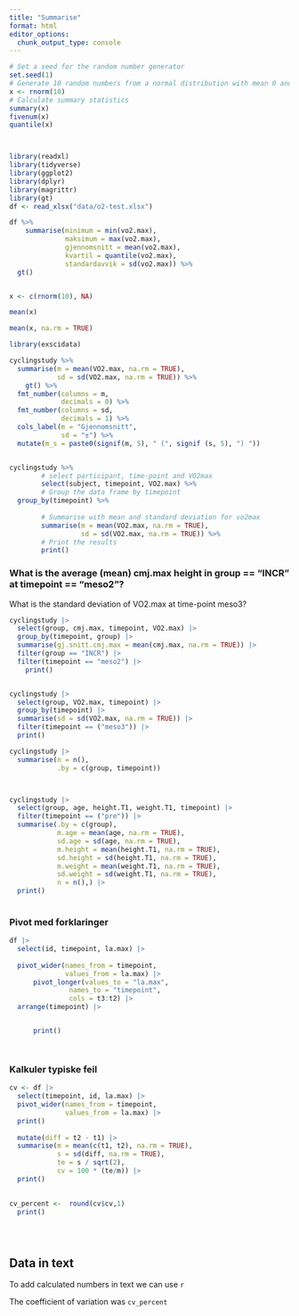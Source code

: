 ```yaml
---
title: "Summarise"
format: html
editor_options: 
  chunk_output_type: console
---
```




```r

# Set a seed for the random number generator
set.seed(1)
# Generate 10 random numbers from a normal distribution with mean 0 and SD 1
x <- rnorm(10)
# Calculate summary statistics
summary(x)
fivenum(x)
quantile(x)




```



```r

library(readxl)
library(tidyverse)
library(ggplot2)
library(dplyr)
library(magrittr)
library(gt)
df <- read_xlsx("data/o2-test.xlsx")

df %>% 
    summarise(minimum = min(vo2.max),
              maksimum = max(vo2.max),
              gjennomsnitt = mean(vo2.max),
              kvartil = quantile(vo2.max),
              standardavvik = sd(vo2.max)) %>% 
  gt()



```




```r


x <- c(rnorm(10), NA) 

mean(x)

mean(x, na.rm = TRUE)

```



```r



library(exscidata)

cyclingstudy %>% 
  summarise(m = mean(VO2.max, na.rm = TRUE),
            sd = sd(VO2.max, na.rm = TRUE)) %>% 
    gt() %>% 
  fmt_number(columns = m,
             decimals = 0) %>% 
  fmt_number(columns = sd,
             decimals = 1) %>% 
  cols_label(m = "Gjennomsnitt",
             sd = "±") %>% 
  mutate(m_s = paste0(signif(m, 5), " (", signif (s, 5), ") "))



```




```r




cyclingstudy %>%
        # select participant, time-point and VO2max
        select(subject, timepoint, VO2.max) %>%
        # Group the data frame by timepoint
  group_by(timepoint) %>% 
        
        # Summarise with mean and standard deviation for vo2max
        summarise(m = mean(VO2.max, na.rm = TRUE),
                  sd = sd(VO2.max, na.rm = TRUE)) %>% 
        # Print the results
        print()
```


### What is the average (mean) cmj.max height in group == "INCR" at timepoint == "meso2"?
What is the standard deviation of VO2.max at time-point meso3?

```r

cyclingstudy |> 
  select(group, cmj.max, timepoint, VO2.max) |> 
  group_by(timepoint, group) |> 
  summarise(gj.snitt.cmj.max = mean(cmj.max, na.rm = TRUE)) |> 
  filter(group == "INCR") |> 
  filter(timepoint == "meso2") |> 
    print()



```



```r

cyclingstudy |> 
  select(group, VO2.max, timepoint) |> 
  group_by(timepoint) |> 
  summarise(sd = sd(VO2.max, na.rm = TRUE)) |> 
  filter(timepoint == ("meso3")) |> 
  print()


```




```r

cyclingstudy |> 
  summarise(n = n(),
            .by = c(group, timepoint))




```




```r


cyclingstudy |> 
  select(group, age, height.T1, weight.T1, timepoint) |> 
  filter(timepoint == ("pre")) |> 
  summarise(.by = c(group),
            m.age = mean(age, na.rm = TRUE),
            sd.age = sd(age, na.rm = TRUE),
            m.height = mean(height.T1, na.rm = TRUE),
            sd.height = sd(height.T1, na.rm = TRUE),
            m.weight = mean(weight.T1, na.rm = TRUE),
            sd.weight = sd(weight.T1, na.rm = TRUE),
            n = n(),) |> 
  print()
  

```

### Pivot med forklaringer



```r

df |>  
  select(id, timepoint, la.max) |> 
  
  pivot_wider(names_from = timepoint,
              values_from = la.max) |> 
      pivot_longer(values_to = "la.max",
               names_to = "timepoint",
               cols = t3:t2) |> 
  arrange(timepoint) |> 


      print()




```


### Kalkuler typiske feil



```r



cv <- df |> 
  select(timepoint, id, la.max) |> 
  pivot_wider(names_from = timepoint,
              values_from = la.max) |> 
  print()
  
  mutate(diff = t2 - t1) |> 
  summarise(m = mean(c(t1, t2), na.rm = TRUE),
            s = sd(diff, na.rm = TRUE),
            te = s / sqrt(2),
            cv = 100 * (te/m)) |> 
  print()

  
cv_percent <-  round(cv$cv,1)
  print()





```



## Data in text

To add calculated numbers in text we can use `r`

The coefficient of variation was `cv_percent`
